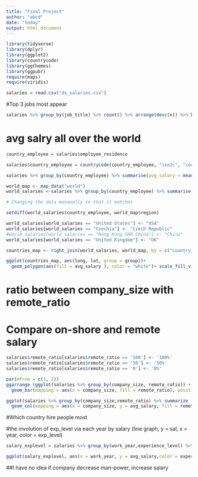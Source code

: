 ```yaml
---
title: "Final Project"
author: "abcd"
date: "today"
output: html_document
---
```


```r
library(tidyverse)
library(dplyr)
library(ggplot2)
library(countrycode)
library(ggthemes)
library(ggpubr)
require(maps)
require(viridis)

```


```r
salaries = read.csv("ds_salaries.csv")
```



#Top 3 jobs most appear
```r
salaries %>% group_by(job_title) %>% count() %>% arrange(desc(n)) %>% head(3)
```


# avg salry all over the world
```r
country_employee = salaries$employee_residence

salaries$country_employee = countrycode(country_employee, "iso2c", "country.name")

salaries %>% group_by(country_employee) %>% summarise(avg_salary = mean(salary_in_usd))

```

```r
world_map <- map_data("world")
world_salaries <-salaries %>% group_by(country_employee) %>% summarise(avg_salary = mean(salary_in_usd))

# Changing the data manaually so that it matches

setdiff(world_salaries$country_employee, world_map$region)

world_salaries[world_salaries == "United States"] <- "USA"
world_salaries[world_salaries == "Czechia"] <- "Czech Republic"
#world_salaries[world_salaries == "Hong Kong SAR China"] <- "China"
world_salaries[world_salaries == "United Kingdom"] <- "UK"

countries_map <- right_join(world_salaries, world_map, by = c("country_employee"="region"))

ggplot(countries_map, aes(long, lat, group = group))+
  geom_polygon(aes(fill = avg_salary ), color = "white")+ scale_fill_viridis_c(option = "B") 

```

# ratio between company_size with remote_ratio
# Compare on-shore and remote salary
```r
salaries$remote_ratio[salaries$remote_ratio == '100'] <- '100%'
salaries$remote_ratio[salaries$remote_ratio == '50'] <- '50%'
salaries$remote_ratio[salaries$remote_ratio == '0'] <- '0%'

par(mfrow = c(1, 2))
ggarrange (ggplot(salaries %>% group_by(company_size, remote_ratio)) + 
  geom_bar(mapping = aes(x = company_size, fill = remote_ratio), position = "dodge"),

ggplot(salaries %>% group_by(company_size,remote_ratio) %>% summarize (avg_salary = mean(salary_in_usd))) + 
  geom_col(mapping = aes(x = company_size, y = avg_salary, fill = remote_ratio), position = "dodge"), ncol = 2, nrow =2 )
```

#Which country hire people most


#the involution of exp_level via each year by salary (line graph, y = sal, x = year, color = exp_level)
```r
salary_explevel = salaries %>% group_by(work_year,experience_level) %>% summarize(avg_salary = mean(salary))

ggplot(salary_explevel, aes(x = work_year, y = avg_salary,color = experience_level))+ geom_line()
```
##I have no idea if company decrease man-power, increase salary
